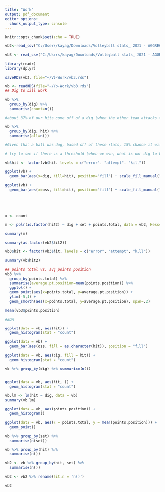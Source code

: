 ```yaml
---
title: "Work"
output: pdf_document
editor_options: 
  chunk_output_type: console
---
```


```r
knitr::opts_chunk$set(echo = TRUE)
```

```r
vb2<-read_csv("C:/Users/kayag/Downloads/Volleyball stats_ 2021 - AGGREGATE (2).csv")

vb3 <- read_csv("C:/Users/kayag/Downloads/Volleyball stats_ 2021 - AGGREGATE (3).csv")

library(readr)
library(dplyr)

saveRDS(vb3, file="~/Vb-Work/vb3.rds")

vb <- readRDS(file="~/Vb-Work/vb3.rds")
## Dig to kill work

vb %>%
  group_by(dig) %>%
  summarise(count=n())

#about 37% of our hits come off of a dig (when the other team attacks the ball, including setter dumps). 747 counted digs. 

vb %>%
  group_by(dig, hit) %>%
  summarise(all=n())

#Given that a ball was dug, based off of these stats, 15% chance it will be an error. 52% chance it will be an attempt. 32% it will be a kill. Compare this to when a ball is not dug: 18% chance it will be an error. 45% chance it will be an attempt. 37% chance it will be a kill. Not too far off?

# try to see if there is a threshold (when we win, what is our dig to kill?)

vb$hit <- factor(vb$hit, levels = c("error", "attempt", "kill"))

ggplot(vb) +
  geom_bar(aes(x=dig, fill=hit), position="fill") + scale_fill_manual("legend", values = c("kill" = "orange3", "attempt" = "gray100", "error" = "black"))

ggplot(vb) +
  geom_bar(aes(x=oss, fill=hit), position="fill") + scale_fill_manual("legend", values = c("kill" = "orange3", "attempt" = "gray100", "error" = "black"))





x <- count

m <- polr(as.factor(hit2) ~ dig + set + points.total, data = vb2, Hess=TRUE)

summary(m)

summary(as.factor(vb2$hit2))

vb3$hit <- factor(vb3$hit, levels = c("error", "attempt", "kill"))

summary(vb$hit2)

## points total vs. avg points position
vb3 %>% 
  group_by(points.total) %>% 
  summarise(average.pt.position=mean(points.position)) %>% 
  ggplot() +
  geom_point(aes(x=points.total, y=average.pt.position)) +
  ylim(-5,4) +
  geom_smooth(aes(x=points.total, y=average.pt.position), span=.2)

mean(vb3$points.position)

```

```r
#EDA

ggplot(data = vb, aes(hit)) +
  geom_histogram(stat = "count")

ggplot(data = vb) +
  geom_bar(aes(oss, fill = as.character(hit)), position = "fill")

ggplot(data = vb, aes(dig, fill = hit)) +
  geom_histogram(stat = "count")

vb %>% group_by(dig) %>% summarise(n())


ggplot(data = vb, aes(hit, )) +
  geom_histogram(stat = "count")

vb.lm <- lm(hit ~ dig, data = vb)
summary(vb.lm)

ggplot(data = vb, aes(points.position)) +
  geom_histogram()

ggplot(data = vb, aes(x = points.total, y = mean(points.position))) +
  geom_point()

vb %>% group_by(set) %>% 
  summarise(n(set))

vb %>% group_by(hit) %>% 
  summarise(n())

vb2 <- vb %>% group_by(hit, set) %>% 
  summarise(n())

vb2 <- vb2 %>% rename(hit.n = 'n()')

vb2
```